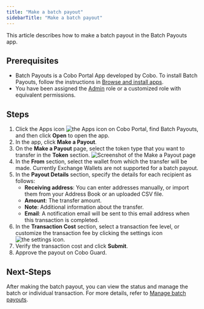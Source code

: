 ```yaml
---
title: "Make a batch payout"
sidebarTitle: "Make a batch payout"
---
```


This article describes how to make a batch payout in the Batch Payouts app.

## Prerequisites

- Batch Payouts is a Cobo Portal App developed by Cobo. To install Batch Payouts, follow the instructions in [Browse and install apps](/en/portal/portal-apps/browse-and-install).
- You have been assigned the [Admin](/en/portal/organization/roles-and-permissions) role or a customized role with equivalent permissions.

## Steps

1. Click the Apps icon <img src="/en/images/common/icon_apps.svg" className="icon" alt="the Apps icon" /> on Cobo Portal, find Batch Payouts, and then click **Open** to open the app.
2. In the app, click **Make a Payout**.
3. On the **Make a Payout** page, select the token type that you want to transfer in the **Token** section.
    <img src="/en/images/portal-apps/batch-payouts/make_payout.png" className="screenshot_full_screen" alt="Screenshot of the Make a Payout page" />
4. In the **From** section, select the wallet from which the transfer will be made.
    <Note>Currently Exchange Wallets are not supported for a batch payout.</Note>
5. In the **Payout Details** section, specify the details for each recipient as follows:
    - **Receiving address**: You can enter addresses manually, or import them from your Address Book or an uploaded CSV file.
    - **Amount**: The transfer amount.
    - **Note**: Additional information about the transfer.
    - **Email**: A notification email will be sent to this email address when this transaction is completed.
6. In the **Transaction Cost** section, select a transaction fee level, or customize the transaction fee by clicking the settings icon <img src="/en/images/common/icon_advanced.svg" className="icon" alt="the settings icon" />.
7. Verify the transaction cost and click **Submit**.
8. Approve the payout on Cobo Guard.

## Next-Steps

After making the batch payout, you can view the status and manage the batch or individual transaction. For more details, refer to [Manage batch payouts](manage-payouts).
